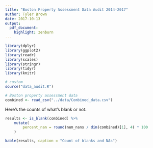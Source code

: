 ```yaml
---
title: "Boston Property Assessment Data Audit 2014-2017"
author: Tyler Brown
date: 2017-10-13
output:
  pdf_document:
    highlight: zenburn
---
```

```r
library(dplyr)
library(ggplot2)
library(readr)
library(scales)
library(stringr)
library(tidyr)
library(knitr)

# custom
source("data_audit.R")
```

```r
# Boston property assessment data
combined <- read_csv("../data/Combined_data.csv")
```

Here's the counts of what's blank or not.

```r
results <- is_blank(combined) %>%
    mutate(
        percent_nan = round(num_nans / dim(combined)[1], 4) * 100
    )

kable(results, caption = "Count of blanks and NAs")
```


